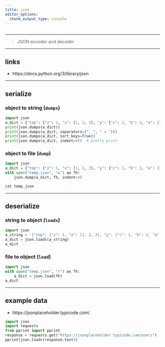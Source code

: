 ```yaml
---
title: json
editor_options: 
  chunk_output_type: console
---
```


```r
```

*********************************************************************

> JSON encoder and decoder

*********************************************************************

## links

* https://docs.python.org/3/library/json  

*********************************************************************

## serialize

### object to string (`dumps`)

```python
import json
a_dict = {"top": {"z": 1, "x": [1, 2, 3], "y": {"c": 1, "b": 2, "a": 3}}}
print(json.dumps(a_dict))
print(json.dumps(a_dict, separators=(", ", " = ")))
print(json.dumps(a_dict, sort_keys=True))
print(json.dumps(a_dict, indent=4))  # pretty print
```

### object to file (`dump`)

```python
import json
a_dict = {"top": {"z": 1, "x": [1, 2, 3], "y": {"c": 1, "b": 2, "a": 3}}}
with open("temp.json", "w") as fh:
    json.dump(a_dict, fh, indent=4)
```

```sh
cat temp.json
```

*********************************************************************

## deserialize

### string to object (`loads`)

```python
import json
a_string = '{"top": {"z": 1, "x": [1, 2, 3], "y": {"c": 1, "b": 2, "a": 3}}}'
a_dict = json.loads(a_string)
a_dict
```

### file to object (`load`)

```python
import json
with open("temp.json", "r") as fh:
    a_dict = json.load(fh)
a_dict
```

*********************************************************************

## example data

* https://jsonplaceholder.typicode.com/

```python
import json
import requests
from pprint import pprint
response = requests.get("https://jsonplaceholder.typicode.com/users")
pprint(json.loads(response.text))
```




